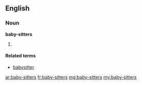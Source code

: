 ==English==

===Noun===
'''baby-sitters'''

# {{plural of|baby-sitter}}

====Related terms====
* [[babysitter]]

[[ar:baby-sitters]]
[[fr:baby-sitters]]
[[mg:baby-sitters]]
[[my:baby-sitters]]